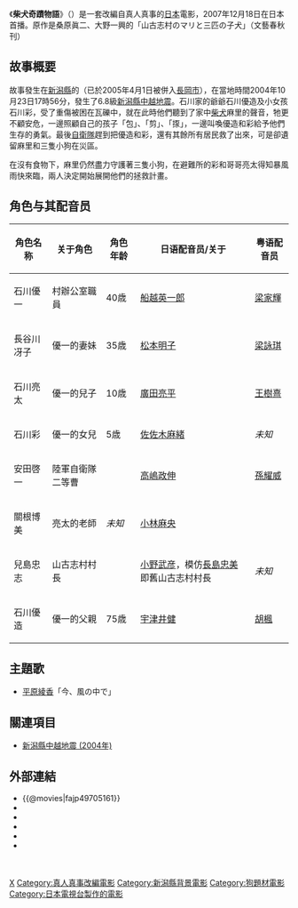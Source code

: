 {{Unreferenced|time=2014-05-26T03:59:51+00:00}}
{{noteTA
| T=zh:柴犬奇蹟物語;zh-hans:柴犬奇迹物语;zh-hant:柴犬奇蹟物語;zh-tw:心動奇蹟：瑪莉與3隻小狗的故事;zh-hk:柴犬奇蹟物語;zh-mo:柴犬奇蹟物語;
| 1=zh:柴犬奇蹟物語;zh-hans:柴犬奇迹物语;zh-hant:柴犬奇蹟物語;zh-tw:心動奇蹟：瑪莉與3隻小狗的故事;zh-hk:柴犬奇蹟物語;zh-mo:柴犬奇蹟物語;
| 2=zh:麻里;zh-hans:麻里;zh-hant:麻里;zh-tw:瑪莉;zh-hk:麻里;zh-mo:麻里;
| 4=zh:石頭;zh-hans:石头;zh-hant:石頭;zh-tw:石頭;zh-hk:揼;zh-cn:石头;zh-mo:揼;
| 5=zh:剪刀;zh-hans:剪子;zh-hant:剪刀;zh-tw:剪刀;zh-hk:剪;zh-cn:剪子;zh-mo:剪;
| 6=zh:布;zh-hans:布;zh-hant:布;zh-tw:布;zh-hk:包;zh-cn:布;zh-mo:包;
}}
{{Infobox Film
| name = 柴犬奇蹟物語
| original_name = マリと子犬の物語<br>''A Tale of Mari and Three Puppies''
| image = 心動奇蹟：瑪莉與3隻小狗的故事.jpg
| caption = 
| director = 豬股隆一
| producer = 臼井央、藤村直人、遠藤日登思
| producer_2 = 堀口慎
| based_on = 桑原眞二、大野一興<br>「山古志村のマリと三匹の子犬」〔（文藝春秋刊）〕
| writer = 山田耕大<br/>清本由紀<br/>高橋亞子
| starring = 船越英一郎<br/>松本明子<br/>[[廣田亮平|廣田亮平]]<br/>佐佐木麻緒
| music = [[久石譲|久石譲]]
| cinematography = 北信康
| editing = 三條知生
| distributor = [[東寶株式會社|東寶株式會社]](日本)<br/>海樂影業有限公司<br/>優士電影有限公司(台灣)
| released = {{flagicon|JPN}}2007年12月8日<br/>
{{flagicon|HKG}}2008年5月1日<br/>{{flagicon|ROC}}2008年5月16日
| runtime = 124分鐘
| country = {{日本電影}}
| awards = 
| language = [[日語|日語]]
| budget = 
| gross = 
| website = 
| amg_id = 1:430174
| imdb_id = 1921012
}}

《'''柴犬奇蹟物語'''》（{{lang-ja|'''マリと子犬の物語'''}}）是一套改編自真人真事的[[日本|日本]]電影，2007年12月18日在日本首播。原作是桑原眞二、大野一興的「山古志村のマリと三匹の子犬」（文藝春秋刊）

==故事概要==
故事發生在[[新潟縣|新潟縣]]的{{link-ja|山古志村|山古志村}}（已於2005年4月1日被併入[[長岡市|長岡市]]），在當地時間2004年10月23日17時56分，發生了6.8級[[新潟縣中越地震|新潟縣中越地震]]。石川家的爺爺石川優造及小女孩石川彩，受了重傷被困在瓦礫中，就在此時他們聽到了家中[[柴犬|柴犬]]麻里的聲音，牠更不顧安危，一邊照顧自己的孩子「包」、「剪」、「揼」，一邊叫喚優造和彩給予他們生存的勇氣。最後[[自衛隊|自衛隊]]趕到把優造和彩，還有其餘所有居民救了出來，可是卻遺留麻里和三隻小狗在災區。

在沒有食物下，麻里仍然盡力守護著三隻小狗，在避難所的彩和哥哥亮太得知暴風雨快來臨，兩人決定開始展開他們的拯救計畫。

==角色与其配音员==
{| class="wikitable"
!角色名称
!关于角色
!角色年龄
!日语配音员/关于
!粤语配音员
|-
|石川優一
|村辦公室職員
|40歳
|[[船越英一郎|船越英一郎]]
|[[梁家輝|梁家輝]]
|-
|長谷川冴子
|優一的妻妹
|35歳
|[[松本明子|松本明子]]
|[[梁詠琪|梁詠琪]]
|-
|石川亮太
|優一的兒子
|10歳
|[[廣田亮平|廣田亮平]]
|[[王樹熹|王樹熹]]
|-
|石川彩
|優一的女兒
|5歳
|[[佐佐木麻緒|佐佐木麻緒]]
|''未知''
|-
|安田啓一
|陸軍自衛隊二等曹
| rowspan="3" |''未知''
|[[高嶋政伸|高嶋政伸]]
|[[孫耀威|孫耀威]]
|-
|關根博美
|亮太的老師
|[[小林麻央|小林麻央]]
|
|-
|兒島忠志
|山古志村村長
|[[小野武彦|小野武彦]]，模仿[[長島忠美|長島忠美]]即舊山古志村村長
|''未知''
|-
|石川優造
|優一的父親
|75歳
|[[宇津井健|宇津井健]]
|[[胡楓|胡楓]]
|}

==主題歌==

*[[平原綾香|平原綾香]]「今、風の中で」

==關連項目==
*[[新潟縣中越地震_(2004年)|新潟縣中越地震 (2004年)]]

==外部連結==
*{{@movies|fajp49705161}}
*{{Mtime|73428}}
*{{douban}}
*{{rotten-tomatoes|a-tale-of-mari-and-three-puppies}}
*{{Amg movie|430174}}
*{{imdb title|1921012}}

{{DEFAULTSORT:Mari to koinu no monogatari}}　

[[Category:2007年日本電影作品|X]]
[[Category:真人真事改編電影|Category:真人真事改編電影]]
[[Category:新潟縣背景電影|Category:新潟縣背景電影]]
[[Category:狗題材電影|Category:狗題材電影]]
[[Category:日本電視台製作的電影|Category:日本電視台製作的電影]]